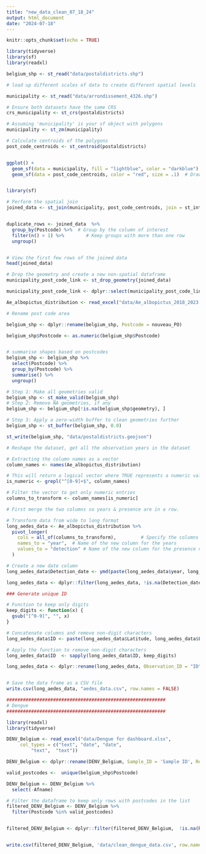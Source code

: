 ```yaml
---
title: "new_data_clean_07_18_24"
output: html_document
date: "2024-07-18"
---
```


```r
knitr::opts_chunk$set(echo = TRUE)
```

```r

library(tidyverse)
library(sf)
library(readxl)

belgium_shp <- st_read("data/postaldistricts.shp")

```


```r

# load up different scales of data to create different spatial levels

municipality <- st_read("data/arrondissement_4326.shp") 

# Ensure both datasets have the same CRS
crs_municipality <- st_crs(postaldistricts)

# Assuming 'municipality' is your sf object with polygons
municipality <- st_zm(municipality)

# Calculate centroids of the polygons
post_code_centroids <- st_centroid(postaldistricts)


ggplot() +
  geom_sf(data = municipality, fill = "lightblue", color = "darkblue") +  # Draw polygons
  geom_sf(data = post_code_centroids, color = "red", size = .1)  # Draw points


library(sf)

# Perform the spatial join
joined_data <- st_join(municipality, post_code_centroids, join = st_intersects)


duplicate_rows <- joined_data  %>%
  group_by(Postcode) %>%  # Group by the column of interest
  filter(n() > 1) %>%        # Keep groups with more than one row
  ungroup()   


# View the first few rows of the joined data
head(joined_data)

# Drop the geometry and create a new non-spatial dataframe
municipality_post_code_link <- st_drop_geometry(joined_data)

municipality_post_code_link <- dplyr::select(municipality_post_code_link, niscode,  nameger,    namefre,    namedut,    Postcode)

```















```r

Ae_albopictus_distribution <- read_excel("data/Ae_albopictus_2018_2023.xlsx")

```


```r

# Rename post code area

belgium_shp <- dplyr::rename(belgium_shp, Postcode = nouveau_PO)

belgium_shp$Postcode <- as.numeric(belgium_shp$Postcode)


# summarise shapes based on postcodes
belgium_shp <- belgium_shp %>%
  select(Postcode) %>%
  group_by(Postcode) %>%
  summarise() %>%
  ungroup()

# Step 1: Make all geometries valid
belgium_shp <- st_make_valid(belgium_shp)
# Step 2: Remove NA geometries, if any
belgium_shp <- belgium_shp[!is.na(belgium_shp$geometry), ]

# Step 3: Apply a zero-width buffer to clean geometries further
belgium_shp <- st_buffer(belgium_shp, 0.0)

st_write(belgium_shp, "data/postaldistricts.geojson")

```

```r
# Reshape the dataset, get all the observation years in the dataset

# Extracting the column names as a vector
column_names <- names(Ae_albopictus_distribution)

# This will return a logical vector where TRUE represents a numeric value
is_numeric <- grepl("^[0-9]+$", column_names)

# Filter the vector to get only numeric entries
columns_to_transform <- column_names[is_numeric]

# First merge the two columns so years & presence are in a row.  

# Transform data from wide to long format
long_aedes_data <- Ae_albopictus_distribution %>%
  pivot_longer(
    cols = all_of(columns_to_transform),         # Specify the columns to pivot (excluding 'id')
    names_to = "year",  # Name of the new column for the years
    values_to = "detection" # Name of the new column for the presence values
  )

# Create a new date column
long_aedes_data$Detection_date <- ymd(paste(long_aedes_data$year, long_aedes_data$detection, "01", sep = "-"))

long_aedes_data <- dplyr::filter(long_aedes_data, !is.na(Detection_date))

### Generate unique ID

# Function to keep only digits
keep_digits <- function(x) {
  gsub("[^0-9]", "", x)
}

# Concatenate columns and remove non-digit characters
long_aedes_data$ID <- paste(long_aedes_data$Latitude, long_aedes_data$Longitude, long_aedes_data$Detection_date, sep = "")

# Apply the function to remove non-digit characters
long_aedes_data$ID  <- sapply(long_aedes_data$ID, keep_digits)

long_aedes_data <- dplyr::rename(long_aedes_data, Observation_ID = "ID", Site_codes = "Site codes")


# Save the data frame as a CSV file
write.csv(long_aedes_data, "aedes_data.csv", row.names = FALSE)

```

```r

##########################################################
# Dengue 
##########################################################

library(readxl)
library(tidyverse)

DENV_Belgium <- read_excel("data/Dengue for dashboard.xlsx", 
     col_types = c("text", "date", "date", 
         "text",  "text"))


```


```r

DENV_Belgium <- dplyr::rename(DENV_Belgium, Sample_ID = 'Sample ID', Report_date = 'Aanvraag', Postcode = 'Postal code', Source_country = 'Country')


```


```r

valid_postcodes <-  unique(belgium_shp$Postcode)

```


```r

DENV_Belgium <- DENV_Belgium %>%
  select(-Afname)

# Filter the dataframe to keep only rows with postcodes in the list
filtered_DENV_Belgium <- DENV_Belgium %>%
  filter(Postcode %in% valid_postcodes)


filtered_DENV_Belgium <- dplyr::filter(filtered_DENV_Belgium,  !is.na(Report_date))



```


```r

write.csv(filtered_DENV_Belgium, 'data/clean_dengue_data.csv', row.names = FALSE)

```


